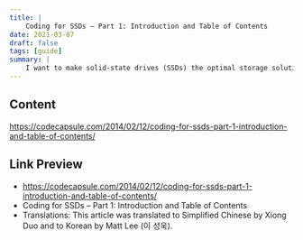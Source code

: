 ```yaml
---
title: |
    Coding for SSDs – Part 1: Introduction and Table of Contents
date: 2021-03-07
draft: false
tags: [guide]
summary: |
    I want to make solid-state drives (SSDs) the optimal storage solution for my key-value store project. For that reason, I had to make sure I fully understood how SSDs work
---
```


## Content

https://codecapsule.com/2014/02/12/coding-for-ssds-part-1-introduction-and-table-of-contents/

## Link Preview

- https://codecapsule.com/2014/02/12/coding-for-ssds-part-1-introduction-and-table-of-contents/
- Coding for SSDs – Part 1: Introduction and Table of Contents
- Translations: This article was translated to Simplified Chinese by Xiong Duo and to Korean by Matt Lee (이 성욱).
